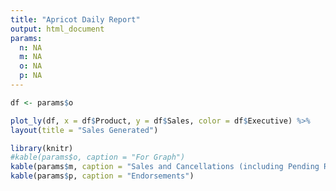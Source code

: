 ---
title: "Apricot Daily Report"
output: html_document
params:
  n: NA
  m: NA
  o: NA
  p: NA
---

```{r Code Chunk, fig.width = 10, fig.height = 8, echo = FALSE, message = FALSE, warning=FALSE}
df <- params$o

plot_ly(df, x = df$Product, y = df$Sales, color = df$Executive) %>%
layout(title = "Sales Generated")
```

```{r echo = FALSE, message = FALSE, warning=FALSE}
library(knitr)
#kable(params$o, caption = "For Graph")
kable(params$m, caption = "Sales and Cancellations (including Pending Renewals)")
kable(params$p, caption = "Endorsements")
```


